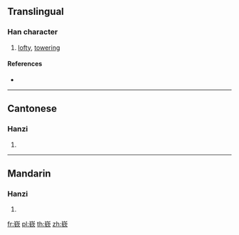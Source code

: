 {{also|嶔}}
==Translingual==

===Han character===
{{Han char|rn=46|rad=山|as=09|sn=12|four=|canj=UCNO,XUCNO|ids=⿱山钦}}

# [[lofty]], [[towering]]

====References====
* {{Han ref|kx=0316.381|hdz=10787.190|uh=5D5A|ud=23898}}

----

==Cantonese==

===Hanzi===
{{yue-hanzi|jyut=[[jam1]]|y=yam1|tra=嶔}}

# {{defn|lang=yue|sort=山09}}

----

==Mandarin==

===Hanzi===
{{cmn-hanzi|tra=嶔|pin=[[qīn]] ([[qin1]])|wg=ch'in<sup>1</sup>}}

# {{defn|lang=cmn|sort=山09}}

[[fr:嵚]]
[[pl:嵚]]
[[th:嵚]]
[[zh:嵚]]